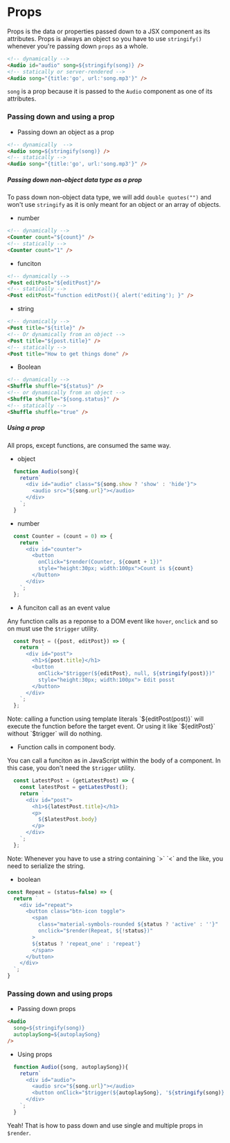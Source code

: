 # Props

Props is the data or properties passed down to a JSX component as its attributes. Props is always an object so you have to use `stringify()` whenever you're passing down `props` as a whole.

```html {2} copy
<!-- dynamically -->
<Audio id="audio" song=${stringify(song)} />
<!-- statically or server-rendered -->
<Audio song="{title:'go', url:'song.mp3'}" />
```

`song` is a prop because it is passed to the `Audio` component as one of its attributes. 

### Passing down and using a prop

* Passing down an object as a prop

```html {2} copy
<!-- dynamically  -->
<Audio song=${stringify(song)} />
<!-- statically -->
<Audio song="{title:'go', url:'song.mp3'}" />
```

##### Passing down non-object data type as a prop

To pass down non-object data type, we will add `double quotes("")` and won't use `stringify` as it is only meant for an object or an array of objects. 

* number
```html {1} copy
<!-- dynamically -->
<Counter count="${count}" />
<!-- statically -->
<Counter count="1" />
```

* funciton

```html {1} copy
<!-- dynamically -->
<Post editPost="${editPost}"/>
<!-- statically -->
<Post editPost="function editPost(){ alert('editing'); }" />
```

* string

```html {1} copy
<!-- dynamically -->
<Post title="${title}" />
<!-- Or dynamically from an object -->
<Post title="${post.title}" /> 
<!-- statically -->
<Post title="How to get things done" /> 
```

* Boolean

```html {1} copy 
<!-- dynamically -->
<Shuffle shuffle="${status}" />
<!-- or dynamically from an object -->
<Shuffle shuffle="${song.status}" />
<!-- statically -->
<Shuffle shuffle="true" />
```
 
##### Using a prop

All props, except functions, are consumed the same way.

* object

```js copy
  function Audio(song){
    return`
      <div id="audio" class="${song.show ? 'show' : 'hide'}">
        <audio src="${song.url}"></audio>
      </div>
    `;
  }
```

* number

```js copy
  const Counter = (count = 0) => {
    return `
      <div id="counter">
        <button 
          onClick="$render(Counter, ${count + 1})" 
          style="height:30px; width:100px">Count is ${count}
        </button>
      </div>
    `;
  };
```

* A funciton call as an event value

Any function calls as a reponse to a DOM event like `hover`, `onclick` and so on must use the `$trigger` utility.

```js copy
  const Post = ({post, editPost}) => {
    return `
      <div id="post">
        <h1>${post.title}</h1>
        <button 
          onClick="$trigger(${editPost}, null, ${stringify(post)})" 
          style="height:30px; width:100px"> Edit posst
        </button>
      </div>
    `;
  };
```


<Callout type="info" emoji="ℹ️">
  Note: calling a function using template literals `${editPost(post)}` will execute the function before the target event. Or using it like `${editPost}` without `$trigger` will do nothing.
</Callout>

* Function calls in component body.

You can call a funciton as in JavaScript within the body of a component. In this case, you don't need the `$trigger` utility.

```js copy
  const LatestPost = (getLatestPost) => {
    const latestPost = getLatestPost();
    return `
      <div id="post">
        <h1>${latestPost.title}</h1>
        <p>
          ${$latestPost.body}
        </p>
      </div>
    `;
  };
```

<Callout type="info" emoji="ℹ️">
  Note: Whenever you have to use a string containing `>` `<` and the like, you need to serialize the string.
</Callout>

* boolean

```js copy
const Repeat = (status=false) => {
  return `
    <div id="repeat">
      <button class="btn-icon toggle">
        <span 
          class="material-symbols-rounded ${status ? 'active' : ''}"
          onclick="$render(Repeat, ${!status})"
        >
        ${status ? 'repeat_one' : 'repeat'}
        </span>
      </button>
    </div>
  `;
}
```

### Passing down and using props

* Passing down props

```html {3,4} copy
<Audio 
  song=${stringify(song)}
  autoplaySong=${autoplaySong}
/>
```

* Using props

```js {4,5} copy
  function Audio({song, autoplaySong}){
    return`
      <div id="audio">
        <audio src="${song.url}"></audio>
        <button onClick="$trigger(${autoplaySong}, '${stringify(song)}'">Play song</button>
      </div>
    `;
  }
```
Yeah! That is how to pass down and use single and multiple props in `$render`.

